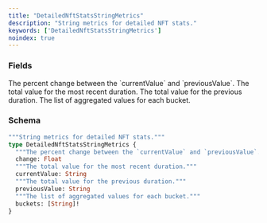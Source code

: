 ```yaml
---
title: "DetailedNftStatsStringMetrics"
description: "String metrics for detailed NFT stats."
keywords: ['DetailedNftStatsStringMetrics']
noindex: true
---
```


### Fields

<ResponseField name="change" type="Float">
  The percent change between the `currentValue` and `previousValue`.
</ResponseField>

<ResponseField name="currentValue" type="String">
  The total value for the most recent duration.
</ResponseField>

<ResponseField name="previousValue" type="String">
  The total value for the previous duration.
</ResponseField>

<ResponseField name="buckets" type="[String]!" required>
  The list of aggregated values for each bucket.
</ResponseField>

### Schema


```graphql 
"""String metrics for detailed NFT stats."""
type DetailedNftStatsStringMetrics {
  """The percent change between the `currentValue` and `previousValue`."""
  change: Float
  """The total value for the most recent duration."""
  currentValue: String
  """The total value for the previous duration."""
  previousValue: String
  """The list of aggregated values for each bucket."""
  buckets: [String]!
}
```

